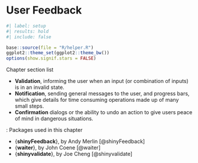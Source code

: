 # User Feedback {#sec-chap08}


```r
#| label: setup
#| results: hold
#| include: false

base::source(file = "R/helper.R")
ggplot2::theme_set(ggplot2::theme_bw())
options(show.signif.stars = FALSE)

```

::::: {#obj-chap08}
:::: {.my-objectives}
::: {.my-objectives-header}
Chapter section list
:::

::: {.my-objectives-container}

- **Validation**, informing the user when an input (or combination of inputs) is in an invalid state. 
- **Notification**, sending general messages to the user, and progress bars, which give details for time consuming operations made up of many small steps.
- **Confirmation** dialogs or the ability to undo an action to give users peace of mind in dangerous situations. 



:::
::::
:::::

:::::{.my-resource}
:::{.my-resource-header}
:::::: {#lem-08-packages}
: Packages used in this chapter
::::::
:::
::::{.my-resource-container}
- {**shinyFeedback**}, by Andy Merlin [@shinyFeedback]
- {**waiter**}, by John Coene  [@waiter]
- {**shinyvalidate**}, by Joe Cheng [@shinyvalidate]

::::
:::::
